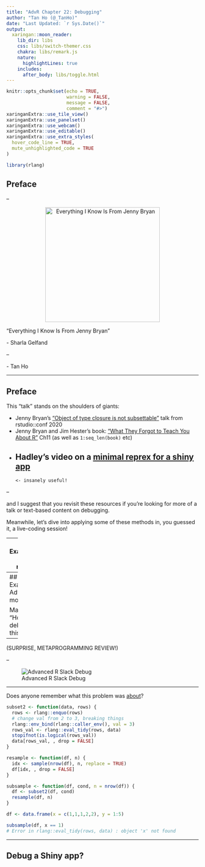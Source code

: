 ```yaml
---
title: "AdvR Chapter 22: Debugging"
author: "Tan Ho (@_TanHo)"
date: "Last Updated: `r Sys.Date()`"
output:
  xaringan::moon_reader:
    lib_dir: libs
    css: libs/switch-themer.css
    chakra: libs/remark.js
    nature:
      highlightLines: true
    includes:
      after_body: libs/toggle.html
---
```



```r
knitr::opts_chunk$set(echo = TRUE,
                      warning = FALSE,
                      message = FALSE,
                      comment = "#>")
xaringanExtra::use_tile_view()
xaringanExtra::use_panelset()
xaringanExtra::use_webcam()
xaringanExtra::use_editable()
xaringanExtra::use_extra_styles(
  hover_code_line = TRUE,         
  mute_unhighlighted_code = TRUE  
)

library(rlang)
```

## Preface

--

<center><img src = "eikifjb.png" alt= "Everything I Know Is From Jenny Bryan" width = 300> </center>

"Everything I Know Is From Jenny Bryan" 

\- Sharla Gelfand 

--

\- Tan Ho

---

## Preface

This "talk" stands on the shoulders of giants:

- Jenny Bryan's ["Object of type closure is not subsettable"](https://github.com/jennybc/debugging#readme) talk from rstudio::conf 2020
- Jenny Bryan and Jim Hester's book: ["What They Forgot to Teach You About R"](https://rstats.wtf/) Ch11 (as well as `1:seq_len(book)` etc)
- Hadley's video on a [minimal reprex for a shiny app](https://www.youtube.com/watch?v=9w8ANOAlWy4) 
--
` <- insanely useful!`

--

and I suggest that you revisit these resources if you're looking for more of a talk or text-based content on debugging.

Meanwhile, let's dive into applying some of these methods in, you guessed it, a live-coding session!

---
## Examples, easy mode

Let's use one of the canned examples from rstats.wtf to get us started.

```r
usethis::use_course("rstd.io/wtf-debugging")
# Example 1: Spartan
```

I'm going to try to demonstrate `browser()`, `recover()`, and `traceback()` to try to figure out the problem(s)!

---
## Examples, AdvR mode

Maya: "How do I debug this"? 
--
(SURPRISE, METAPROGRAMMING REVIEW!)

--

![Advanced R Slack Debug](maya-how-do-i-debug.png)

---

Does anyone remember what this problem was [about](https://adv-r.hadley.nz/evaluation.html#tidy-evaluation)?

```r
subset2 <- function(data, rows) {
  rows <- rlang::enquo(rows)
  # change val from 2 to 3, breaking things
  rlang::env_bind(rlang::caller_env(), val = 3)
  rows_val <- rlang::eval_tidy(rows, data)
  stopifnot(is.logical(rows_val))
  data[rows_val, , drop = FALSE]
}

resample <- function(df, n) {
  idx <- sample(nrow(df), n, replace = TRUE)
  df[idx, , drop = FALSE]
}

subsample <- function(df, cond, n = nrow(df)) {
  df <- subset2(df, cond)
  resample(df, n)
}

df <- data.frame(x = c(1,1,1,2,2), y = 1:5)

subsample(df, x == 1)
# Error in rlang::eval_tidy(rows, data) : object 'x' not found
```

---

## Debug a Shiny app?



